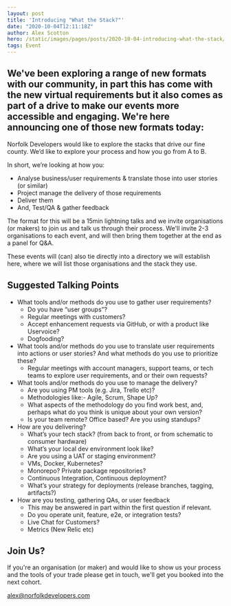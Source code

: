 ```yaml
---
layout: post
title: 'Introducing "What the Stack?"'
date: "2020-10-04T12:11:18Z"
author: Alex Scotton
hero: /static/images/pages/posts/2020-10-04-introducing-what-the-stack/hero.jpg
tags: Event
---
```


## We've been exploring a range of new formats with our community, in part this has come with the new virtual requirements but it also comes as part of a drive to make our events more accessible and engaging. We're here announcing one of those new formats today:

Norfolk Developers would like to explore the stacks that drive our fine county. We’d like to explore your process and
how you go from A to B.

In short, we’re looking at how you:

- Analyse business/user requirements & translate those into user stories (or similar)
- Project manage the delivery of those requirements
- Deliver them
- And, Test/QA & gather feedback

The format for this will be a 15min lightning talks and we invite organisations (or makers) to join us and talk us
through their process. We'll invite 2-3 organisations to each event, and will then bring them together at the end as a
panel for Q&A.

These events will (can) also tie directly into a directory we will establish here, where we will list those
organisations and the stack they use.

## Suggested Talking Points

- What tools and/or methods do you use to gather user requirements?
  - Do you have “user groups”?
  - Regular meetings with customers?
  - Accept enhancement requests via GitHub, or with a product like Uservoice?
  - Dogfooding?
- What tools and/or methods do you use to translate user requirements into actions or user stories? And what methods do you use to prioritize these?
  - Regular meetings with account managers, support teams, or tech teams to explore user requirements, and or their own requests?
- What tools and/or methods do you use to manage the delivery?
  - Are you using PM tools (e.g. Jira, Trello etc)?
  - Methodologies like:- Agile, Scrum, Shape Up?
  - What aspects of the methodology do you find work best, and, perhaps what do you think is unique about your own version?
  - Is your team remote? Office based? Are you using standups?
- How are you delivering?
  - What’s your tech stack? (from back to front, or from schematic to consumer hardware)
  - What’s your local dev environment look like?
  - Are you using a UAT or staging environment?
  - VMs, Docker, Kubernetes?
  - Monorepo? Private package repositories?
  - Continuous Integration, Continuous deployment?
  - What’s your strategy for deployments (release branches, tagging, artifacts?)
- How are you testing, gathering QAs, or user feedback
  - This may be answered in part within the first question if relevant.
  - Do you operate unit, feature, e2e, or integration tests?
  - Live Chat for Customers?
  - Metrics (New Relic etc)

## Join Us?

If you're an organisation (or maker) and would like to show us your process and the tools of your trade please get in
touch, we'll get you booked into the next cohort.

[alex@norfolkdevelopers.com](mailto:alex@norfolkdevelopers.com)

